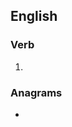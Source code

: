 ==English==

===Verb===
{{head|en|verb form}}

# {{en-past of|reprieve}}

===Anagrams===
* {{anagrams|en|redeprive}}